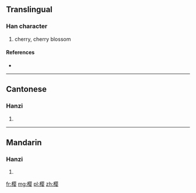 {{also|櫻}}
==Translingual==

===Han character===
{{Han char|rn=75|rad=木|as=11|sn=15|four=|canj=木月人女 (DBOV)}}

# cherry, cherry blossom

====References====
* {{Han ref|kx=0551.181|hdz=21280.050|uh=6A31|ud=27185}}

----

==Cantonese==

===Hanzi===
{{yue-hanzi|jyut=jing1|y=ying1|tra=櫻}}

# {{defn|lang=yue|sort=木11}}

----

==Mandarin==

===Hanzi===
{{cmn-hanzi|tra=櫻|pin=[[yīng]] ([[ying1]])|wg=ying<sup>1</sup>}}

# {{defn|lang=cmn|sort=木11}}

[[fr:樱]]
[[mg:樱]]
[[pl:樱]]
[[zh:樱]]
